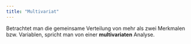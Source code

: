 ```yaml
---
title: "Multivariat"
---
```


Betrachtet man die gemeinsame Verteilung von mehr als zwei Merkmalen bzw. Variablen, spricht man von einer **multivariaten** Analyse.


